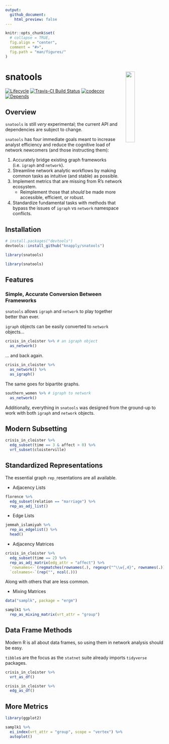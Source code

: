```yaml
---
output: 
  github_document:
    html_preview: false
---
```


<!-- README.Rmd generates README.md. -->

```r
knitr::opts_chunk$set(
  # collapse = TRUE,
  fig.align = "center",
  comment = "#>",
  fig.path = "man/figures/"
)
```



# snatools <a href="http://res.cloudinary.com/syknapptic/image/upload/v1537658876/logo_bnrvvg.png"> <img src="http://res.cloudinary.com/syknapptic/image/upload/v1537658876/logo_bnrvvg.png" align="right" height="24%" width="24%" href="http://res.cloudinary.com/syknapptic/image/upload/v1537658876/logo_bnrvvg.png"/> </a>

[![Lifecycle](https://img.shields.io/badge/lifecycle-experimental-orange.svg)](https://www.tidyverse.org/lifecycle/#experimental)
[![Travis-CI Build Status](https://travis-ci.org/knapply/snatools.svg?branch=master)](https://travis-ci.org/knapply/snatools)
[![codecov](https://codecov.io/gh/knapply/snatools/branch/master/graph/badge.svg)](https://codecov.io/gh/knapply/snatools)
[![Depends](https://img.shields.io/badge/Depends-GNU_R>=3.2-blue.svg)](https://www.r-project.org/)

<!-- [![GitHub Downloads](https://img.shields.io/github/downloads/knapply/snatools/total.svg)](https://github.com/knapply/snatools) -->

## Overview

`snatools` is still _very_ experimental; the current API and dependencies are subject to change.


`snatools` has four immediate goals meant to increase analyst efficiency and reduce the cognitive load of network newcomers (and those instructing them):

1. Accurately bridge existing graph frameworks (i.e. `igraph` and `network`).
2. Streamline network analytic workflows by making common tasks as intuitive (and stable) as possible.
3. Implement metrics that are missing from R's network ecosystem.
    + Reimplement those that _should_ be made more accessible, efficient, or robust.
4. Standardize fundamental tasks with methods that bypass the issues of `igraph` vs `network` namespace conflicts.


<!-- Additionally, `snatools` seeks to prepare for the future by establishing the foundation (or a set of lessons-learned) for an enhanced network framework that: -->

<!-- 1. continues to be compatible with legacy frameworks. -->
<!-- 2. can be extended to take advantage of modern and future R's ecosystem . -->
<!--     + Optimization? `Rcpp`, C++'s Boost Graph Library, Python's graph-tool (heavily C++), CUDA -->
<!--     + Data Frame Efficiency? `data.table` -->
<!--     + Spatial Vector Data? `sf` -->
<!--     + Intuitive Code? `tidyverse`  -->
<!--         + `tidygraph` and `ggraph` may still be maturing, but they've rendered many legacy workflows for graph manipulation and plotting obsolete. -->
<!--     + Next Generation Tools? [Apache Arrow](https://arrow.apache.org/) is coming. -->


## Installation

```r
# install.packages("devtools")
devtools::install_github("knapply/snatools")

library(snatools)
```

```r
library(snatools)
```

## Features

### Simple, Accurate Conversion Between Frameworks

`snatools` allows `igraph` and `network` to play together better than ever.

`igraph` objects can be easily converted to `network` objects...

```r
crisis_in_cloister %>% # an igraph object
  as_network()
```

... and back again.

```r
crisis_in_cloister %>% 
  as_network() %>% 
  as_igraph()
```

The same goes for bipartite graphs.

```r
southern_women %>% # igraph to network
  as_network()
```


Additionally, everything in `snatools` was designed from the ground-up to work with both `igraph` and `network` objects.

## Modern Subsetting

```r
crisis_in_cloister %>% 
  edg_subset(time == 3 & affect > 0) %>% 
  vrt_subset(cloisterville)
```


## Standardized Representations

The essential graph `rep_`resentations are all available.

* Adjacency Lists

```r
florence %>% 
  edg_subset(relation == "marriage") %>% 
  rep_as_adj_list()
```

* Edge Lists

```r
jemmah_islamiyah %>% 
  rep_as_edgelist() %>% 
  head()
```

* Adjacency Matrices

```r
crisis_in_cloister %>%
  edg_subset(time == 2) %>% 
  rep_as_adj_matrix(edg_attr = "affect") %>% 
  `rownames<-`(regmatches(rownames(.), regexpr("^\\w{,4}", rownames(.)))) %>% 
  `colnames<-`(rep("", ncol(.)))
```

Along with others that are less common.

* Mixing Matrices

```r
data("samplk", package = "ergm")

samplk1 %>%
  rep_as_mixing_matrix(vrt_attr = "group")
```

## Data Frame Methods

Modern R is all about data frames, so using them in network analysis should be easy.

`tibble`s are the focus as the `statnet` suite already imports `tidyverse` packages.

```r
crisis_in_cloister %>% 
  vrt_as_df()

crisis_in_cloister %>% 
  edg_as_df()
```

## More Metrics

```r
library(ggplot2)

samplk1 %>% 
  ei_index(vrt_attr = "group", scope = "vertex") %>% 
  autoplot()
```

